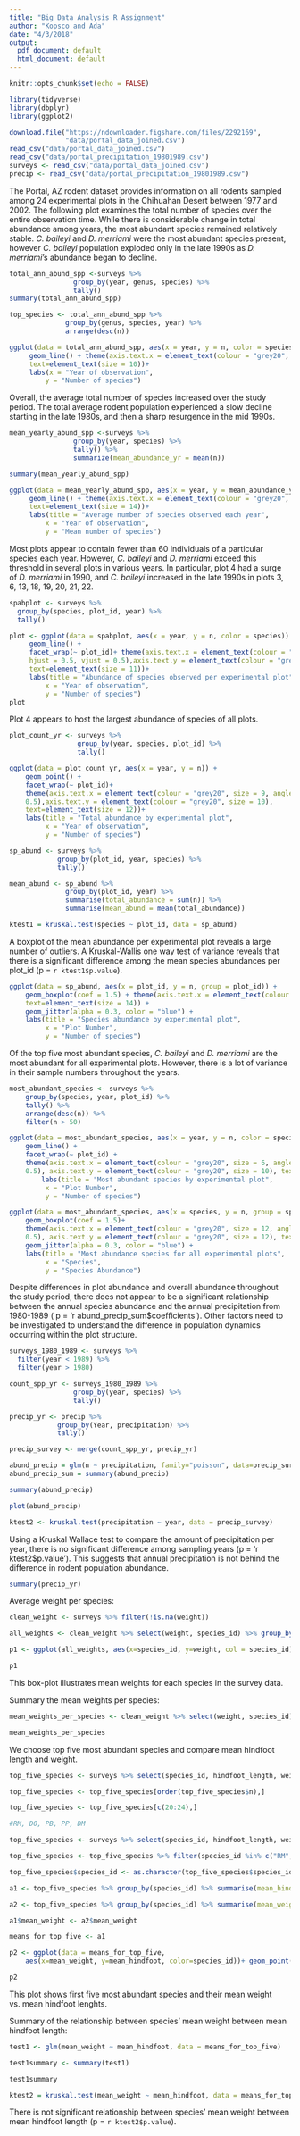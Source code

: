 ```yaml
---
title: "Big Data Analysis R Assignment"
author: "Kopsco and Ada"
date: "4/3/2018"
output:
  pdf_document: default
  html_document: default
---
```


```r
knitr::opts_chunk$set(echo = FALSE)
```

```r
library(tidyverse)
library(dbplyr)
library(ggplot2)

download.file("https://ndownloader.figshare.com/files/2292169",
              "data/portal_data_joined.csv")
read_csv("data/portal_data_joined.csv")
read_csv("data/portal_precipitation_19801989.csv")
surveys <- read_csv("data/portal_data_joined.csv")
precip <- read_csv("data/portal_precipitation_19801989.csv")
```

  The Portal, AZ rodent dataset provides information on all rodents sampled among 24 experimental plots in the Chihuahan Desert between 1977 and 2002. The following plot examines the total number of species over the entire observation time. While there is considerable change in total abundance among years, the most abundant species remained relatively stable. *C. baileyi* and *D. merriami* were the most abundant species present, however *C. baileyi* population exploded only in the late 1990s as *D. merriami*'s abundance began to decline.
  
```r
total_ann_abund_spp <-surveys %>%
                group_by(year, genus, species) %>%
                tally() 
summary(total_ann_abund_spp)

top_species <- total_ann_abund_spp %>%
              group_by(genus, species, year) %>%
              arrange(desc(n))
```

```r
ggplot(data = total_ann_abund_spp, aes(x = year, y = n, color = species)) +
     geom_line() + theme(axis.text.x = element_text(colour = "grey20", size = 9, angle = 90, hjust =      0.5, vjust = 0.5),axis.text.y = element_text(colour = "grey20", size = 10),
     text=element_text(size = 10))+
     labs(x = "Year of observation",
         y = "Number of species")
```

Overall, the average total number of species increased over the study period. The total average rodent population experienced a slow decline starting in the late 1980s, and then a sharp resurgence in the mid 1990s. 

```r
mean_yearly_abund_spp <-surveys %>%
                group_by(year, species) %>%
                tally() %>%
                summarize(mean_abundance_yr = mean(n)) 

summary(mean_yearly_abund_spp)
```

```r
ggplot(data = mean_yearly_abund_spp, aes(x = year, y = mean_abundance_yr)) +
     geom_line() + theme(axis.text.x = element_text(colour = "grey20", size = 9, angle = 90, hjust =      0.5, vjust = 0.5),axis.text.y = element_text(colour = "grey20", size = 10),
     text=element_text(size = 14))+
     labs(title = "Average number of species observed each year",
         x = "Year of observation",
         y = "Mean number of species") 
```

Most plots appear to contain fewer than 60 individuals of a particular species each year. However, *C. baileyi* and *D. merriami* exceed this threshold in several plots in various years. In particular, plot 4 had a surge of *D. merriami* in 1990, and *C. baileyi* increased in the late 1990s in plots 3, 6, 13, 18, 19, 20, 21, 22.

```r
spabplot <- surveys %>%
  group_by(species, plot_id, year) %>%
  tally()
```

```r
plot <- ggplot(data = spabplot, aes(x = year, y = n, color = species)) +
     geom_line() +
     facet_wrap(~ plot_id)+ theme(axis.text.x = element_text(colour = "grey20", size = 7, angle = 90,
     hjust = 0.5, vjust = 0.5),axis.text.y = element_text(colour = "grey20", size = 10),
     text=element_text(size = 11))+
     labs(title = "Abundance of species observed per experimental plot",
         x = "Year of observation",
         y = "Number of species") 
plot
```

Plot 4 appears to host the largest abundance of species of all plots. 

```r

plot_count_yr <- surveys %>%
                 group_by(year, species, plot_id) %>%
                 tally()

ggplot(data = plot_count_yr, aes(x = year, y = n)) +
    geom_point() +
    facet_wrap(~ plot_id)+
    theme(axis.text.x = element_text(colour = "grey20", size = 9, angle = 90, hjust = 0.5, vjust = 
    0.5),axis.text.y = element_text(colour = "grey20", size = 10),
    text=element_text(size = 12))+
    labs(title = "Total abundance by experimental plot",
         x = "Year of observation",
         y = "Number of species") 
```

```r

sp_abund <- surveys %>%
            group_by(plot_id, year, species) %>%
            tally()

mean_abund <- sp_abund %>%
              group_by(plot_id, year) %>%
              summarise(total_abundance = sum(n)) %>%
              summarise(mean_abund = mean(total_abundance))
```

```r
ktest1 = kruskal.test(species ~ plot_id, data = sp_abund)
```

A boxplot of the mean abundance per experimental plot reveals a large number of outliers. A Kruskal-Wallis one way test of variance reveals that there is a significant difference among the mean species abundances per plot_id (p = `r ktest1$p.value`).

```r
ggplot(data = sp_abund, aes(x = plot_id, y = n, group = plot_id)) +
    geom_boxplot(coef = 1.5) + theme(axis.text.x = element_text(colour = "grey20", size = 12, angle =     90, hjust = 0.5, vjust = 0.5), axis.text.y = element_text(colour = "grey20", size = 12),
    text=element_text(size = 14)) +
    geom_jitter(alpha = 0.3, color = "blue") +
    labs(title = "Species abundance by experimental plot",
         x = "Plot Number",
         y = "Number of species")
```

Of the top five most abundant species, *C. baileyi* and *D. merriami* are the most abundant for all experimental plots. However, there is a lot of variance in their sample numbers throughout the years.

```r

most_abundant_species <- surveys %>%
    group_by(species, year, plot_id) %>%
    tally() %>%
    arrange(desc(n)) %>%
    filter(n > 50) 
```

```r
ggplot(data = most_abundant_species, aes(x = year, y = n, color = species)) +
    geom_line() +
    facet_wrap(~ plot_id) +
    theme(axis.text.x = element_text(colour = "grey20", size = 6, angle = 90, hjust = 0.5, vjust =  
    0.5), axis.text.y = element_text(colour = "grey20", size = 10), text=element_text(size = 16))+
        labs(title = "Most abundant species by experimental plot",
         x = "Plot Number",
         y = "Number of species") 

ggplot(data = most_abundant_species, aes(x = species, y = n, group = species)) +
    geom_boxplot(coef = 1.5)+
    theme(axis.text.x = element_text(colour = "grey20", size = 12, angle = 90, hjust = 0.5, vjust = 
    0.5), axis.text.y = element_text(colour = "grey20", size = 12), text=element_text(size = 14))+
    geom_jitter(alpha = 0.3, color = "blue") +
    labs(title = "Most abundance species for all experimental plots",
         x = "Species",
         y = "Species Abundance")

```

Despite differences in plot abundance and overall abundance throughout the study period, there does not appear to be a significant relationship between the annual species abundance and the annual precipitation from 1980-1989 ( p = 'r abund_precip_sum$coefficients'). Other factors need to be investigated to understand the difference in population dynamics occurring within the plot structure. 

```r

surveys_1980_1989 <- surveys %>%
  filter(year < 1989) %>%
  filter(year > 1980)

count_spp_yr <- surveys_1980_1989 %>%
                group_by(year, species) %>%
                tally() 

precip_yr <- precip %>%
            group_by(Year, precipitation) %>%
            tally()

precip_survey <- merge(count_spp_yr, precip_yr) 
```

```r
abund_precip = glm(n ~ precipitation, family="poisson", data=precip_survey)
abund_precip_sum = summary(abund_precip)
```

```r
summary(abund_precip)
```

```r
plot(abund_precip)
```

```r
ktest2 <- kruskal.test(precipitation ~ year, data = precip_survey)
```

Using a Kruskal Wallace test to compare the amount of precipitation per year, there is no significant difference among sampling years (p = 'r ktest2$p.value'). This suggests that annual precipitation is not behind the difference in rodent population abundance. 

```r

summary(precip_yr)

```


Average weight per species:

```r

clean_weight <- surveys %>% filter(!is.na(weight))

all_weights <- clean_weight %>% select(weight, species_id) %>% group_by(species_id)

p1 <- ggplot(all_weights, aes(x=species_id, y=weight, col = species_id)) + geom_jitter(alpha=.1,aes(color=as.factor(species_id))) + geom_boxplot() + labs(title="Mean weights per species",x="Species ID", y = "Weight") + theme_minimal()

p1
```

This box-plot illustrates mean weights for each species in the survey data.

Summary the mean weights per species:
```r
mean_weights_per_species <- clean_weight %>% select(weight, species_id) %>% group_by(species_id) %>% summarise(mean_weight = round(mean(weight),digits = 2))

mean_weights_per_species
```

We choose top five most abundant species and compare mean hindfoot length and weight.

```r
top_five_species <- surveys %>% select(species_id, hindfoot_length, weight) %>% filter(!is.na(weight)) %>% filter(!is.na(hindfoot_length)) %>% group_by(species_id) %>% tally()

top_five_species <- top_five_species[order(top_five_species$n),]

top_five_species <- top_five_species[c(20:24),]

#RM, DO, PB, PP, DM

top_five_species <- surveys %>% select(species_id, hindfoot_length, weight) %>% filter(!is.na(weight)) %>% filter(!is.na(hindfoot_length)) 

top_five_species <- top_five_species %>% filter(species_id %in% c("RM", "DO", "PB", "PP", "DM"))

top_five_species$species_id <- as.character(top_five_species$species_id)

a1 <- top_five_species %>% group_by(species_id) %>% summarise(mean_hindfoot = round(mean(hindfoot_length),digits = 2))

a2 <- top_five_species %>% group_by(species_id) %>% summarise(mean_weight = round(mean(weight), digits = 2))

a1$mean_weight <- a2$mean_weight  

means_for_top_five <- a1

p2 <- ggplot(data = means_for_top_five, 
    aes(x=mean_weight, y=mean_hindfoot, color=species_id))+ geom_point() + theme_minimal()

p2
```


This plot shows first five most abundant species and their mean weight vs. mean hindfoot lenghts.    

Summary of the relationship between species' mean weight between mean hindfoot length:

```r
test1 <- glm(mean_weight ~ mean_hindfoot, data = means_for_top_five)

test1summary <- summary(test1)

test1summary

ktest2 = kruskal.test(mean_weight ~ mean_hindfoot, data = means_for_top_five)

```

There is not significant relationship between species' mean weight between mean hindfoot length (p = `r ktest2$p.value`).

